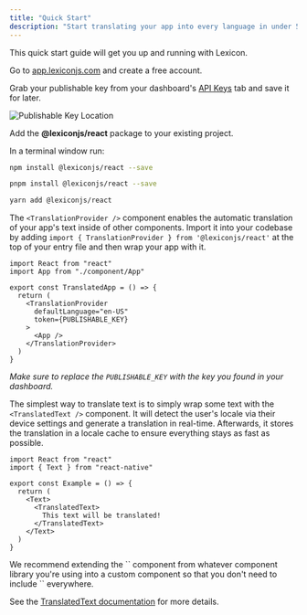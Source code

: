 ```yaml
---
title: "Quick Start"
description: "Start translating your app into every language in under 5 minutes."
---
```


This quick start guide will get you up and running with Lexicon.

<Steps titleSize="h3">

<Step title="Create a Lexicon account">

Go to [app.lexiconjs.com](https://app.lexiconjs.com) and create a free account.

</Step>

<Step title="Get your publishable key">

Grab your publishable key from your dashboard's [API Keys](https://app.lexiconjs.com/keys) tab and save it for later.

![Publishable Key Location](/images/publishable-key-location.png)

</Step>

<Step title="Install the @lexiconjs/react module">

Add the **@lexiconjs/react** package to your existing project.

In a terminal window run:

<CodeGroup>

```bash npm
npm install @lexiconjs/react --save
```

```bash pnpm
pnpm install @lexiconjs/react --save
```

```bash yarn
yarn add @lexiconjs/react
```

</CodeGroup>

</Step>

<Step title="Wrap your app in <TranslationProvider />">

The `<TranslationProvider />` component enables the automatic translation of your app's text inside of other components. Import it into your codebase by adding `import { TranslationProvider } from '@lexiconjs/react'` at the top of your entry file and then wrap your app with it.

```tsx
import React from "react"
import App from "./component/App"

export const TranslatedApp = () => {
  return (
    <TranslationProvider 
      defaultLanguage="en-US" 
      token={PUBLISHABLE_KEY}
    >
      <App />
    </TranslationProvider>
  )
}
```

*Make sure to replace the `PUBLISHABLE_KEY` with the key you found in your dashboard.*

</Step>

<Step title="Use Lexicon components to translate your app">

The simplest way to translate text is to simply wrap some text with the `<TranslatedText />` component. It will detect the user's locale via their device settings and generate a translation in real-time. Afterwards, it stores the translation in a locale cache to ensure everything stays as fast as possible.

```tsx
import React from "react"
import { Text } from "react-native"

export const Example = () => {
  return (
    <Text>
      <TranslatedText>
        This text will be translated!
      </TranslatedText>
    </Text>
  )
}
```

<Tip>
We recommend extending the `<Text />` component from whatever component library you're using into a custom component so that you don't need to include `<TranslatedText />` everywhere.

See the [TranslatedText documentation](/docs/usage/components/TranslatedText) for more details.
</Tip>

</Step>

</Steps>